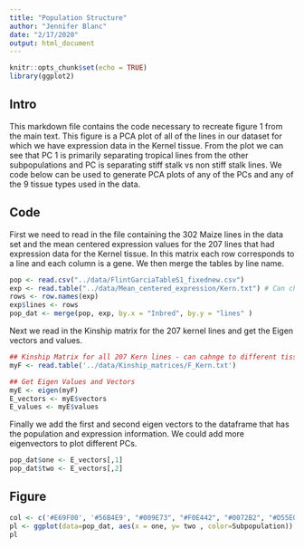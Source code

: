 ```yaml
---
title: "Population Structure"
author: "Jennifer Blanc"
date: "2/17/2020"
output: html_document
---
```


```r
knitr::opts_chunk$set(echo = TRUE)
library(ggplot2)
```

## Intro   

This markdown file contains the code necessary to recreate figure 1 from the main text. This figure is a PCA plot of all of the lines in our dataset for which we have expression data in the Kernel tissue. From the plot we can see that PC 1 is primarily separating tropical lines from the other subpopulations and PC is separating stiff stalk vs non stiff stalk lines. We code below can be used to generate PCA plots of any of the PCs and any of the 9 tissue types used in the data.  

## Code 

First we need to read in the file containing the 302 Maize lines in the data set and the mean centered expression values for the 207 lines that had expression data for the Kernel tissue. In this matrix each row corresponds to a line and each column is a gene. We then merge the tables by line name. 
```r
pop <- read.csv("../data/FlintGarciaTableS1_fixednew.csv")
exp <- read.table("../data/Mean_centered_expression/Kern.txt") # Can change to different tissue
rows <- row.names(exp)
exp$lines <- rows
pop_dat <- merge(pop, exp, by.x = "Inbred", by.y = "lines" )
```

Next we read in the Kinship matrix for the 207 kernel lines and get the Eigen vectors and values. 
```r
## Kinship Matrix for all 207 Kern lines - can cahnge to different tissue
myF <- read.table('../data/Kinship_matrices/F_Kern.txt')

## Get Eigen Values and Vectors 
myE <- eigen(myF)
E_vectors <- myE$vectors
E_values <- myE$values
```


Finally we add the first and second eigen vectors to the dataframe that has the population and expression information. We could add more eigenvectors to plot different PCs.  
```r
pop_dat$one <- E_vectors[,1]
pop_dat$two <- E_vectors[,2]
```

## Figure  
```r
col <- c('#E69F00', '#56B4E9', "#009E73", "#F0E442", "#0072B2", "#D55E00", "#CC79A7")
pl <- ggplot(data=pop_dat, aes(x = one, y= two , color=Subpopulation)) + scale_colour_manual(values = col, labels=c("mixed", "non-stiff stalk", "popcorn", "stiff stalk", "sweet", "tropical")) + xlab("PC 1") +  ylab("PC 2") + theme_bw() + theme(panel.grid.major = element_blank(), panel.grid.minor = element_blank(), axis.title.y = element_text(size=17), axis.title.x  = element_text(size=17), legend.position = "bottom", legend.title = element_text(size = 12), legend.text = element_text(size = 10), plot.title = element_text(), axis.text.y = element_text(size=10), axis.text.x = element_text(size=10)) + geom_point(size = 1.5) 
pl
```

